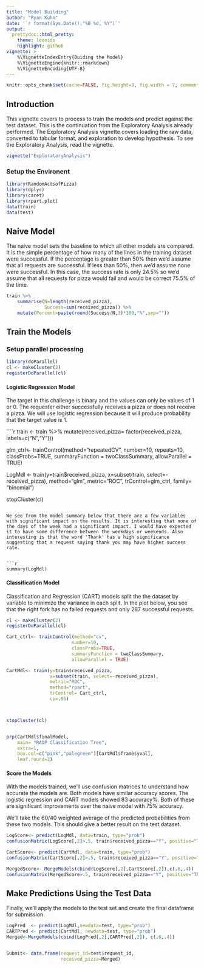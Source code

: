 ```yaml
---
title: "Model Building"
author: "Ryan Kuhn"
date: '`r format(Sys.Date(),"%B %d, %Y")`'
output: 
  prettydoc::html_pretty:
    theme: leonids
    highlight: github
vignette: >
    %\VignetteIndexEntry{Buiding the Model}
    %\VignetteEngine{knitr::rmarkdown}
    %\VignetteEncoding{UTF-8}
---
```


```r
knitr::opts_chunk$set(cache=FALSE, fig.height=3, fig.width = 7, comment=NULL, eval=T, tiy=T, message = F, warning = F, width=80)
```

## Introduction
This vignette covers to process to train the models and predict against the test dataset. This is the continuation from the Exploratory Analysis already performed. The Exploratory Analysis vignette covers loading the raw data, converted to tabular format, and exploration to develop hypothesis. To see the Exploratory Analysis, read the vignette.
```r
vignette("ExploratoryAnalysis")
```

### Setup the Environent 
```r
library(RandomActsofPizza)
library(dplyr)
library(caret)
library(rpart.plot)
data(train)
data(test)
```

## Naive Model 
The naive model sets the baseline to which all other models are compared. It is the simple percentage of how many of the lines in the training dataset were successful. If the percentage is greater than 50% then we'd assume that all requests are successful. If less than 50%, then we'd assume none were successful. In this case, the success rate is only 24.5% so we'd assume that all requests for pizza would fail and would be correct 75.5% of the time.
```r
train %>%
    summarise(N=length(received_pizza),
              Success=sum(received_pizza)) %>%
    mutate(Percent=paste(round(Success/N,3)*100,"%",sep=""))
```

## Train the Models  
### Setup parallel processing 
```r
library(doParallel)
cl <- makeCluster(2)
registerDoParallel(cl)
```

#### Logistic Regression Model   
The target in this challenge is binary and the values can only be values of 1 or 0. The requester either successfully receives a pizza or does not receive a pizza. We will use logistic regression because it will produce probability that the target value is 1. 

````r
train <- train %>%
    mutate(received_pizza= factor(received_pizza, labels=c("N","Y")))

glm_ctrl<- trainControl(method="repeatedCV",
                        number=10,
                        repeats=10,
                        classProbs=TRUE,
                        summaryFunction = twoClassSummary,
                        allowParallel = TRUE)

LogMdl <- train(y=train$received_pizza,
                x=subset(train, select=-received_pizza),
                method="glm",
                metric="ROC",
                trControl=glm_ctrl,
                family= "binomial") 


stopCluster(cl)
```

We see from the model summary below that there are a few variables with significant impact on the results. It is interesting that none of the days of the week had a significant impact. I would have expected it to have some difference between the weekdays or weekends. Also interesting is that the word 'Thank' has a high significance suggesting that a request saying thank you may have higher success rate. 


```r
summary(LogMdl)
```

#### Classification Model  
Classification and Regression (CART) models split the the dataset by variable to minimize the variance in each split. In the plot below, you see that the right fork has no failed requests and only 287 successful requests. 

```r
cl <- makeCluster(2)
registerDoParallel(cl)

Cart_ctrl<- trainControl(method="cv",
                        number=10,
                        classProbs=TRUE,
                        summaryFunction = twoClassSummary,
                        allowParallel = TRUE)

CartMdl<- train(y=train$received_pizza,
                x=subset(train, select=-received_pizza),
                metric="ROC",
                method="rpart",
                trControl= Cart_ctrl,
                cp=.05)



stopCluster(cl)


prp(CartMdl$finalModel,
    main= "RAOP Classification Tree",
    extra=1,
    box.col=c("pink","palegreen")[CartMdl$frame$yval],
    leaf.round=2)

```


#### Score the Models  
With the models trained, we'll use confusion matrices to understand how accurate the models are. Both models have similar accuracy scores. The logistic regression and CART models showed 83 accuracy%.  Both of these are significant improvements over the naive model with 75% accuracy.

We'll take the 60/40 weighted average of the predicted probabilities from these two models. This should give a better result on the test dataset.

```r
LogScore<- predict(LogMdl, data=train, type="prob")
confusionMatrix(LogScore[,2]>.5, train$received_pizza=="Y", positive="TRUE")

CartScore<- predict(CartMdl, data=train, type="prob")
confusionMatrix(CartScore[,2]>.5, train$received_pizza=="Y", positive="TRUE")

MergedScore<- MergeModels(cbind(LogScore[,2],CartScore[,2]),c(.6,.4))
confusionMatrix(MergedScore>.5, train$received_pizza=="Y", positive="TRUE")
```

## Make Predictions Using the Test Data
Finally, we'll apply the models to the test set and create the final dataframe for submission. 
```r
LogPred  <- predict(LogMdl,newdata=test, type="prob")
CARTPred <- predict(CartMdl, newdata=test, type="prob")
Merged<-MergeModels(cbind(LogPred[,2],CARTPred[,2]), c(.6,.4))


Submit<- data.frame(request_id=test$request_id,
                    received_pizza=Merged)
```
